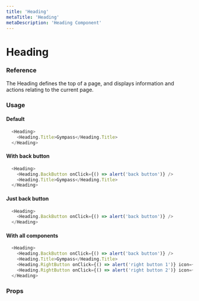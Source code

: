 ```yaml
---
title: 'Heading'
metaTitle: 'Heading'
metaDescription: 'Heading Component'
---
```



# Heading

### Reference

The Heading defines the top of a page, and displays information and actions relating to the current page.

### Usage

#### Default

```javascript
  <Heading>
    <Heading.Title>Gympass</Heading.Title>
  </Heading>
```

#### With back button

```javascript
  <Heading>
    <Heading.BackButton onClick={() => alert('back button')} />
    <Heading.Title>Gympass</Heading.Title>
  </Heading>
```


#### Just back button

```javascript
  <Heading>
    <Heading.BackButton onClick={() => alert('back button')} />
  </Heading>
```

#### With all components

```javascript
  <Heading>
    <Heading.BackButton onClick={() => alert('back button')} />
    <Heading.Title>Gympass</Heading.Title>
    <Heading.RightButton onClick={() => alert('right button 1')} icon={Upload2} />
    <Heading.RightButton onClick={() => alert('right button 2')} icon={Whatsapp} />
  </Heading>
```

### Props

<PropsTable component="Heading" platform="web" />
